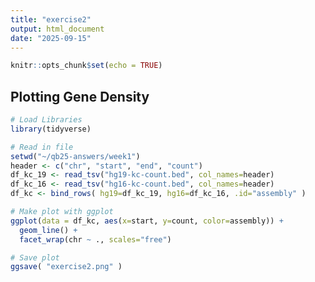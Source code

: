 ```yaml
---
title: "exercise2"
output: html_document
date: "2025-09-15"
---
```


```r
knitr::opts_chunk$set(echo = TRUE)
```

## Plotting Gene Density

```r
# Load Libraries
library(tidyverse)
```

```r
# Read in file
setwd("~/qb25-answers/week1")
header <- c("chr", "start", "end", "count")
df_kc_19 <- read_tsv("hg19-kc-count.bed", col_names=header)
df_kc_16 <- read_tsv("hg16-kc-count.bed", col_names=header)
df_kc <- bind_rows( hg19=df_kc_19, hg16=df_kc_16, .id="assembly" )
```

```r
# Make plot with ggplot
ggplot(data = df_kc, aes(x=start, y=count, color=assembly)) +
  geom_line() + 
  facet_wrap(chr ~ ., scales="free")

```

```r
# Save plot
ggsave( "exercise2.png" )
```
